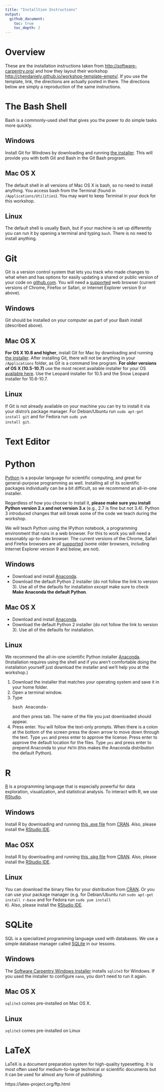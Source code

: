 ```yaml
---
title: "Installtion Instructions"
output: 
  github_document:
    toc: true
    toc_depth: 2
---
```


# Overview

These are the installation instructions taken from [http://software-carpentry.org/](Software-Carpentry) and
how they layout their workshop [http://chendaniely.github.io/workshop-template-empty/](template).
If you use the template, link, the directions are actually posted in there.
The directions below are simply a reproduction of the same instructions.

# The Bash Shell

Bash is a commonly-used shell that gives you the power to do simple tasks more quickly.

## Windows
Install Git for Windows by downloading and running [the installer](http://msysgit.github.io/). This will provide you with both Git and Bash in the Git Bash program.

## Mac OS X

The default shell in all versions of Mac OS X is bash, so no need to install anything. You access bash from the Terminal (found in `/Applications/Utilities`). You may want to keep Terminal in your dock for this workshop.

## Linux

The default shell is usually Bash, but if your machine is set up differently you can run it by opening a terminal and typing `bash`. There is no need to install anything.

# Git

Git is a version control system that lets you track who made changes
    to what when and has options for easily updating a shared or public
    version of your code
    on <a href="https://github.com/">github.com</a>. You will need a
    <a href="https://help.github.com/articles/supported-browsers/">supported</a>
    web browser (current versions of Chrome, Firefox or Safari,
    or Internet Explorer version 9 or above).

## Windows

Git should be installed on your computer as part of your Bash install (described above).

## Mac OS X

<strong>For OS X 10.8 and higher</strong>, install Git for Mac
	by downloading and running
	<a href="http://sourceforge.net/projects/git-osx-installer/files/latest/download">the installer</a>.
	After installing Git, there will not be anything in your <code>/Applications</code> folder, 
	as Git is a command line program.
	<strong>For older versions of OS X (10.5-10.7)</strong> use the
	most recent available installer for your
	OS <a href="http://sourceforge.net/projects/git-osx-installer/files/">available
	  here</a>.  Use the Leopard installer for 10.5 and the Snow
	Leopard installer for 10.6-10.7.
	
## Linux

If Git is not already available on your machine you can try to
	install it via your distro's package manager. For Debian/Ubuntu run
        <code>sudo apt-get install git</code> and for Fedora run
        <code>sudo yum install git</code>.
        
# Text Editor

# Python

<a href="http://python.org">Python</a> is a popular language for
    scientific computing, and great for general-purpose programming as
    well.  Installing all of its scientific packages individually can be
    a bit difficult, so we recommend an all-in-one installer.
    
Regardless of how you choose to install it,
      <strong>please make sure you install Python version 2.x and not version 3.x</strong>
      (e.g., 2.7 is fine but not 3.4).
      Python 3 introduced changes that will break some of the code we teach during the workshop.
    
We will teach Python using the IPython notebook, a programming environment
      that runs in a web browser. For this to work you will need a reasonably
      up-to-date browser. The current versions of the Chrome, Safari and
      Firefox browsers are all <a 
      href='http://ipython.org/ipython-doc/2/install/install.html#browser-compatibility'>supported</a> 
      (some older browsers, including Internet Explorer version 9 and below, are not).
      
## Windows

<ul>
	<li>
          Download and
          install <a href="https://store.continuum.io/cshop/anaconda/">Anaconda</a>.
	</li>
	<li>
          Download the default Python 2 installer (do not follow the link to version 3).
	  Use all of the defaults for installation
          <em>except</em> make sure to check
	  <strong>Make Anaconda the default Python</strong>.
	</li>
      </ul>
## Mac OS X
<ul>
	<li>
          Download and
          install <a href="https://store.continuum.io/cshop/anaconda/">Anaconda</a>.
	</li>
	<li>
          Download the default Python 2 installer (do not follow the link to version 3).
	  Use all of the defaults for installation.
	</li>
      </ul>

## Linux

We recommend the all-in-one scientific Python installer
	<a href="http://continuum.io/downloads.html">Anaconda</a>.
	(Installation requires using the shell and if you aren't
	comfortable doing the installation yourself just
	download the installer and we'll help you at the workshop.)

<ol>
	<li>
          Download the installer that matches your operating
          system and save it in your home folder.
	</li>
	<li>
          Open a terminal window.
	</li>
	<li>
          Type <pre>bash Anaconda-</pre> and then press
          tab. The name of the file you just downloaded should
          appear.
	</li>
	<li>
          Press enter. You will follow the text-only prompts.  When
          there is a colon at the bottom of the screen press the down
          arrow to move down through the text. Type <code>yes</code> and
          press enter to approve the license. Press enter to approve the
          default location for the files. Type <code>yes</code> and
          press enter to prepend Anaconda to your <code>PATH</code>
          (this makes the Anaconda distribution the default Python).
	</li>
</ol>
      

# R

<a href="http://www.r-project.org">R</a> is a programming language
    that is especially powerful for data exploration, visualization, and
    statistical analysis. To interact with R, we use
    <a href="http://www.rstudio.com/">RStudio</a>.

## Windows

Install R by downloading and running
	<a href="http://cran.r-project.org/bin/windows/base/release.htm">this .exe file</a>
	from <a href="http://cran.r-project.org/index.html">CRAN</a>.
	Also, please install the
	<a href="https://www.rstudio.com/products/rstudio/download/preview/">RStudio IDE</a>.

## Mac OSX

Install R by downloading and running
	<a href="http://cran.r-project.org/bin/macosx/R-latest.pkg">this .pkg file</a>
	from <a href="http://cran.r-project.org/index.html">CRAN</a>.
	Also, please install the
	<a href="https://www.rstudio.com/products/rstudio/download/preview/">RStudio IDE</a>.

## Linux

You can download the binary files for your distribution
	from <a href="http://cran.r-project.org/index.html">CRAN</a>. Or
	you can use your package manager (e.g. for Debian/Ubuntu
	run <code>sudo apt-get install r-base</code> and for Fedora run
        <code>sudo yum install R</code>).  Also, please install the
	<a href="https://www.rstudio.com/products/rstudio/download/preview/">RStudio IDE</a>.

# SQLite

SQL is a specialized programming language used with databases.  We
    use a simple database manager called
    <a href="http://www.sqlite.org/">SQLite</a> in our lessons.


## Windows

The <a href="{{site.swc_github}}/windows-installer">Software Carpentry
          Windows Installer</a> installs <code>sqlite3</code> for Windows. If
      you used the installer to configure `nano`, you don't need to run it again.

## Mac OS X

<code>sqlite3</code> comes pre-installed on Mac OS X.

## Linux

<code>sqlite3</code> comes pre-installed on Linux

# LaTeX

LaTeX is a document preparation system for high-quality typesetting. It is most often used for medium-to-large technical or scientific documents but it can be used for almost any form of publishing.

https://latex-project.org/ftp.html